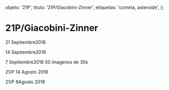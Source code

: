 
  objeto: '21P',
  titulo: '21P/Giacobini-Zinner',
  etiquetas: 'cometa, asteroide',
};

# 21P/Giacobini-Zinner

<Imagen
  src="registro/21P_20180921_5_21p_20180921_i88.jpg"
  fecha="20180921"
/>

 21 Septiembre2018

<Imagen
  src="registro/21P_20180914_4_21p_20180914_i88.jpg"
  fecha="20180914"
/>

 14 Septiembre2018

<Imagen
  src="registro/21P_20180907_3_21p_20180907_i88_1.jpg"
  fecha="20180907"
/>

 7 Septiembre2018 50 imagenes de 30s

<Imagen
  src="registro/21P_20180814_2_21p_20180815_i88.png"
  fecha="20180814"
/>

21/P 14 Agosto 2018

<Imagen
  src="registro/21P_20180808_1_21p_20180809_i88.jpg"
  fecha="20180808"
/>

21/P 8Agosto 2018
